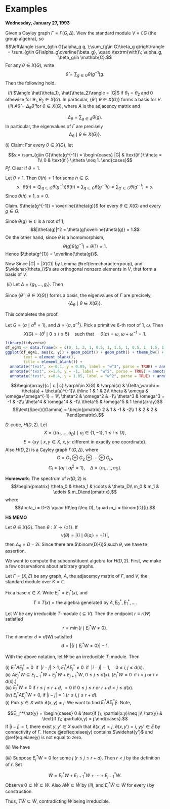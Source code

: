 # Examples {#lec4}
**Wednesday, January 27, 1993**

:::{.theorem #charcter-group}
Given a Cayley graph $\Gamma = \Gamma(G, \Delta)$. View the standard module $V \equiv \mathbb{C}G$ (the group algebra), so 
$$\left\langle \sum_{g\in G}\alpha_g g, \;\sum_{g\in G}\beta_g g\right\rangle = \sum_{g\in G}\alpha_g\overline{\beta_g}, \quad \textrm{with}\; \alpha_g, \beta_g\in \mathbb{C}.$$ 
For any $\theta\in X(G)$, write
$$\hat{\theta} = \sum_{g\in G}\theta(g^{-1})g.$$
Then the following hold.

|   $(i)$ $\langle \hat{\theta_1}, \hat{\theta_2}\rangle = |G|$ if $\theta_1 = \theta_2$ and $0$ othewise for $\theta_1, \theta_2\in X(G)$. In particular, $\{\hat{\theta}\mid \theta\in X(G)\}$ forms a basis for $V$.

|   $(ii)$ $A\hat{\theta} = \Delta_\theta \hat{\theta}$ for $\theta \in X(G)$, where $A$ is the adjacency matrix and 
$$\Delta_\theta = \sum_{g\in \Delta}\theta(g).$$
In particular, the eigenvalues of $\Gamma$ are precisely 
$$\Delta_\theta \mid \theta\in X(G)\}.$$
:::

:::{.proof}
| $(i)$  Claim: For every $\theta \in X(G)$, let 
$$s:= \sum_{g\in G}\theta(g^{-1}) = \begin{cases} |G| & \text{if }\;\theta = 1\\
0 & \text{if } \;\theta \neq 1. 
\end{cases}$$
_Pf._ Clear if $\theta =1$.

Let $\theta \neq 1$. Then $\theta(h)\neq 1$ for some $h\in G$. 
$$s\cdot \theta(h) = \left(\sum_{g\in G}\theta(g^{-1})\right)\theta(h) = \sum_{g\in G}\theta(g^{-1}h) = \sum_{g'\in G}\theta(g'^{-1}) = s.$$
Since $\theta(h)\neq 1$, $s = 0$.

Claim. $\theta(g^{-1}) = \overline{\theta(g)}$ for every $\theta\in X(G)$ and every $g\in G$.

Since $\theta(g)\in \mathbb{C}$ is a root of $1$,
$$|\theta(g)|^2 = \theta(g)\overline{\theta(g)} = 1.$$
On the other hand, since $\theta$ is a homomorphism,
$$\theta(g)\theta(g^{-1}) = \theta(1) = 1.$$
Hence $\theta(g^{1}) = \overline{\theta(g)}$.

Now 
\begin{align}
\langle \widehat{\theta_1}, \widehat{\theta_2}\rangle & = \sum_{g\in G}\theta_1(g^{-1})\overline{\theta_2(g^{-1})}\\
& = \sum_{g\in G}\theta_1(g^{-1})\theta_2(g)\\
& = \sum_{g\in G}\theta_1\theta_2^{-1}(g^{-1})\\
& = \begin{cases} |G| & \text{if}\quad \theta_1\theta_2^{-1} = 1\\
0 & \text{if} \quad \theta_1\theta_2^{-1}\neq 1.
\end{cases}
\end{align}
Since $|G| = |X(G)|$ by Lemma \@ref(lem:charactergroup), and $\widehat{\theta_i}$'s are orthogonal nonzero elements in $V$, thet form a basis of $V$.

|  $(ii)$ Let $\Delta = \{g_1, \ldots, g_r\}$. Then 
\begin{align}
A\hat{\theta} & = A\left(\sum_{g\in G}\theta(g^{-1}g)\right)\\
& = \sum_{g\in G}\theta(g^{-1})(gg_1 + \cdots + gg_r) \quad (\Gamma(g) = \{gg_1, \ldots, gg_r\})\\
& = \sum_{i = 1}^r \left(\sum_{g\in G}\theta(g^{-1})(gg_i)\right)\\
& = \sum_{i=1}^r\left(\sum_{g\in G}\theta(g_ig_i^{-1}g^{-1})(gg_i)\right)\\
& = \sum_{i = 1}^r\left(\sum_{g\in G}\theta(g_i)\theta((gg_i)^{-1})gg_i\right)\\
& = \sum_{i = 1}^r\theta(g_i)\sum_{h\in G}\theta(h^{-1})h \\
& = \Delta_\theta\cdot \hat{\theta}.
\end{align}
Since $\{\hat{\theta}\mid \theta\in X(G)\}$ forms a basis, the eigenvalues of $\Gamma$ are precisely,
$$\{\Delta_\theta\mid \theta\in X(G)\}.$$ 

This completes the proof.
:::


:::{.example #character-cyclic6}
Let $G = \langle a\mid a^6 = 1\rangle$, and $\Delta = \{a, a^{-1}\}$. Pick a primitive 6-th root of 1, $\omega$. Then 
$$X(G) = \{\theta^i\mid 0\leq i\leq 5\} \quad \text{such that }\quad \theta(a) = \omega, \; \omega + \omega^{-1} = 1.$$
```r
library(tidyverse)
df_eg41 <- data.frame(x = c(0, 1, 2, 1, 0.5, 1, 1.5, 1, 0.5, 1, 1.5, 1), y = c(0, 0, 0, 0, 1, 0, 1, 0, -1, 0, -1, 0))
ggplot(df_eg41, aes(x, y)) + geom_point() + geom_path() + theme_bw() + theme(panel.border = element_blank(),line = element_blank(),
        text = element_blank(),
        title = element_blank()) +
  annotate("text", x=-0.1, y = 0.05, label = "w^3", parse = TRUE) + annotate("text", x=0.4, y = -1, label = "w^4", parse = TRUE) +
  annotate("text", x=1.6, y = -1, label = "w^5", parse = TRUE) + annotate("text", x=2.1, y = 0, label = "1", parse = TRUE) +
  annotate("text", x=0.4, y = 1.05, label = "w^2", parse = TRUE) + annotate("text", x=1.6, y = 1, label = "w", parse = TRUE)
```
$$\begin{array}{c | c | c}
\varphi\in X(G) & \varphi(a) & \Delta_\varphi = \theta(a) + \theta(a)^{-1}\\
\hline
1 & 1 & 2\\
\theta & \omega & \omega+\omega^{-1} = 1\\
\theta^2 & \omega^2 & -1\\
\theta^3 & \omega^3 = -1 & -2\\
\theta^4 & \omega^4 & -1\\
\theta^5 & \omega^5 & 1
\end{array}$$
$$\text{Spec}(\Gamma) = \begin{pmatrix} 2 & 1 & -1 & -2\\ 1 & 2 & 2 & 1\end{pmatrix}.$$
:::

:::{.example #hd2}
$D$-cube, $H(D,2)$. Let
$$X = \{(a_1, \ldots, a_D)\mid a_i\in \{1,-1\}, \; 1\leq i\leq D\},$$
$$E = \{xy\mid x, y\in X, \; x, y \text{: different in exactly one coordinate}\}.$$
Also $H(D,2)$ is a Cayley graph $\Gamma(G, \Delta)$, where
$$G = G_1\oplus G_2 \oplus \cdots \oplus G_D, $$
$$G_i = \langle a_i\mid a_i^2  = 1\rangle,\quad \Delta = \{a_1, \ldots, a_D\}.$$
:::

**Homework**: The spectrum of $H(D,2)$ is
$$\begin{pmatrix} \theta_0 & \theta_1 & \cdots & \theta_D\\
m_0 & m_1 & \cdots & m_D\end{pmatrix},$$
where
$$\theta_i = D-2i \quad (0\leq i\leq D), \quad m_i = \binom{D}{i}.$$

:::{.hs}
**HS MEMO**

Let $\theta \in X(G)$. Then $\theta: X \to \{\pm 1\}$. If 
$$\nu(\theta) = |\{i\mid \theta(a_i) = -1\}|, $$
then $\Delta_\theta = D-2i$. Since there are $\binom{D}{i}$ such $\theta$, we have te assertion.
:::

We want to compute the subconstituent algebra for $H(D,2)$. First, we make a few observations about arbitrary graphs.

Let $\Gamma = (X,E)$ be any graph, $A$, the adjacemcy matrix of $\Gamma$, and $V$, the standard module over $K = \mathbb{C}$.

Fix a base $x\in X$. Write $E_i^* = E_i^*(x)$, and 
$$T \equiv T(x) = \text{the algebra generated by}\; A, E_0^*, E_1^*, \ldots .$$

:::{.definition #rd}
Let $W$ be any irreducible $T$-module ($\subseteq V$). Then the endpoint\index{endpoint} $r \equiv r(W)$ satisfied
$$r = \min\{i\mid E_i^*W \neq 0\}.$$
The diameter\index{diameter} $d = d(W)$ satisfied
$$d = |\{i\mid E_i^*W \neq 0\}| - 1.$$
:::

:::{.lemma #irreducible}
With the above notation, let $W$ be an irreducible $T$-module. Then

| $(i)$ $E_i^*AE_j^* = 0 \; \text{ if }\; |i-j|>1, \; E_i^*AE_j^*\neq 0 \; \text{ if }\; |i-j| = 1, \quad 0\leq i,j\leq d(x)$.
| $(ii)$ $AE_j^*W \subseteq E_{j-1}^*W + E_j^*W + E^*_{j+1}W$, $0\leq j \leq d(x)$. $(E_i^*W = 0 \; \text{ if } i<j$ or $i > d(x)$.)
| $(iii)$ $E^*_jW \neq 0$ if $r\leq j \leq r+d$, $=0$ if $0\leq j\leq r$ or $r+d < j \leq d(x)$.
| $(iv)$ $E_i^*AE^*_jW \neq 0$, if $|i-j| = 1$ $(r \leq i,j \leq r+d)$.
:::
:::{.proof}
| $(i)$ Pick $y\in X$ with $\partial(x,y) = j$. We want to find $E_i^*AE^*_j \hat{y}$. Note,
$$E_j^*\hat{y} = \begin{cases} 0 & \text{if }\; \partial(x.y)\neq j\\
\hat{y} & \text{if }\; \partial(x,y) = j.\end{cases}.$$
\begin{align}
E_i^*AE_j^*\hat{y} &= E_i^*A\hat{y} \\
& = E_i^*\sum_{z\in X, yz\in E}\hat{z}\\
& = \sum_{z\in X, yz\in E, \partial(x, z) = i}\hat{z}  (\#eq:eiaeejy)\\
& = 0 \; \text{ if }\; |i-j|>1 && \text{by triangle inequality.}
\end{align}
If $|i-j| = 1$, there exist $y, y'\in X$ such that $\partial(x,y) = j$, $\partial(x,y') = i$, $yy'\in E$ by connectivity of $\Gamma$. Hence 
\@ref(eq:eiaeejy) contains $\widehat{y'}$ and \@ref(eq:eiaeejy) is not equal to zero.


| $(ii)$ We have
\begin{align}
AE_j^*W & = \left(\sum_{i=0}^{d(x)}E_i^*\right)AE_j^*W\\
& = E_{j-1}^*AE^*_jW + E^*_jAE_j^*W + E^*_{j+1}AE_j^*W\\
& \subseteq E^*_{j-1}W + E^*_jW + E^*_{j+1}W.
\end{align}

| $(iii)$ Suppose $E_j^*W = 0$ for some $j$ $(r\leq j \leq r+d)$. Then $r < j$ by the definition of $r$. Set
$$\widetilde{W} = E^*_rW + E^*_{r+1}W + \cdots + E^*_{j-1}W.$$
Observe $0\subsetneq \widetilde{W} \subsetneq W$. 
Also $A\widetilde{W} \subseteq \widetilde{W}$ by $(ii)$, and $E_i^*\widetilde{W} \subseteq \widetilde{W}$ for every $i$ by construction.

Thus, $T\widetilde{W} \subseteq \widetilde{W}$, contradicting $W$ being irreducible.
:::
